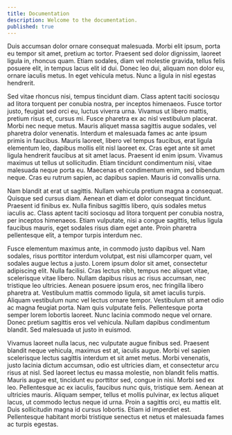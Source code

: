 ```yaml
---
title: Documentation
description: Welcome to the documentation.
published: true
---
```


Duis accumsan dolor ornare consequat malesuada. Morbi elit ipsum, porta eu tempor sit amet, pretium ac tortor. Praesent sed dolor dignissim, laoreet ligula in, rhoncus quam. Etiam sodales, diam vel molestie gravida, tellus felis posuere elit, in tempus lacus elit id dui. Donec leo dui, aliquam non dolor eu, ornare iaculis metus. In eget vehicula metus. Nunc a ligula in nisl egestas hendrerit.

Sed vitae rhoncus nisi, tempus tincidunt diam. Class aptent taciti sociosqu ad litora torquent per conubia nostra, per inceptos himenaeos. Fusce tortor justo, feugiat sed orci eu, luctus viverra urna. Vivamus ut libero mattis, pretium risus et, cursus mi. Fusce pharetra ex ac nisl vestibulum placerat. Morbi nec neque metus. Mauris aliquet massa sagittis augue sodales, vel pharetra dolor venenatis. Interdum et malesuada fames ac ante ipsum primis in faucibus. Mauris laoreet, libero vel tempus faucibus, erat ligula elementum leo, dapibus mollis elit nisl laoreet ex. Cras eget ante sit amet ligula hendrerit faucibus at sit amet lacus. Praesent id enim ipsum. Vivamus maximus ut tellus ut sollicitudin. Etiam tincidunt condimentum nisi, vitae malesuada neque porta eu. Maecenas et condimentum enim, sed bibendum neque. Cras eu rutrum sapien, ac dapibus sapien. Mauris id convallis urna.

Nam blandit at erat ut sagittis. Nullam vehicula pretium magna a consequat. Quisque sed cursus diam. Aenean et diam et dolor consequat tincidunt. Praesent id finibus ex. Nulla finibus sagittis libero, quis sodales metus iaculis ac. Class aptent taciti sociosqu ad litora torquent per conubia nostra, per inceptos himenaeos. Etiam vulputate, nisi a congue sagittis, tellus ligula faucibus mauris, eget sodales risus diam eget ante. Proin pharetra pellentesque elit, a tempor turpis interdum nec.

Fusce elementum maximus ante, in commodo justo dapibus vel. Nam sodales, risus porttitor interdum volutpat, est nisi ullamcorper quam, vel sodales augue lectus a justo. Lorem ipsum dolor sit amet, consectetur adipiscing elit. Nulla facilisi. Cras lectus nibh, tempus nec aliquet vitae, scelerisque vitae libero. Nullam dapibus risus ac risus accumsan, nec tristique leo ultricies. Aenean posuere ipsum eros, nec fringilla libero pharetra at. Vestibulum mattis commodo ligula, sit amet iaculis turpis. Aliquam vestibulum nunc vel lectus ornare tempor. Vestibulum sit amet odio ac magna feugiat porta. Nam quis vulputate felis. Pellentesque porta semper lorem lobortis laoreet. Nunc lacinia commodo neque vel ornare. Donec pretium sagittis eros vel vehicula. Nullam dapibus condimentum blandit. Sed malesuada ut justo in euismod.

Vivamus laoreet nulla lacus, nec vulputate augue finibus sed. Praesent blandit neque vehicula, maximus est at, iaculis augue. Morbi vel sapien scelerisque lectus sagittis interdum et sit amet metus. Morbi venenatis, justo lacinia dictum accumsan, odio est ultricies diam, et consectetur arcu risus at nisl. Sed laoreet lectus eu massa molestie, non blandit felis mattis. Mauris augue est, tincidunt eu porttitor sed, congue in nisi. Morbi sed ex leo. Pellentesque ac ex iaculis, faucibus nunc quis, tristique sem. Aenean at ultricies mauris. Aliquam semper, tellus et mollis pulvinar, ex lectus aliquet lacus, ut commodo lectus neque id urna. Proin a sagittis orci, eu mattis elit. Duis sollicitudin magna id cursus lobortis. Etiam id imperdiet est. Pellentesque habitant morbi tristique senectus et netus et malesuada fames ac turpis egestas.
